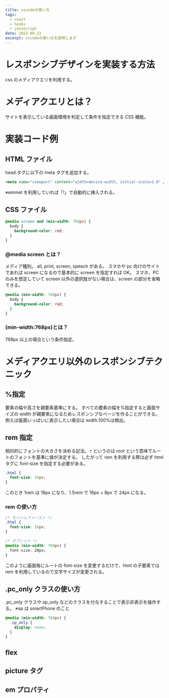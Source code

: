 ```yaml
---
title: vscodeの使い方
tags:
  - react
  - hooks
  - javascript
date: 2022-06-22
excerpt: vscodeの使い方を説明します
---
```


# レスポンシブデザインを実装する方法

css のメディアクエリを利用する。

# メディアクエリとは？

サイトを表示している画面環境を判定して条件を指定できる CSS 機能。

# 実装コード例

## HTML ファイル

head タグに以下の meta タグを追加する。

```html
<meta name="viewport" content="width=device-width, initial-scale=1.0" />
```

※emmet を利用していれば「!」で自動的に挿入される。

## CSS ファイル

```css
@media screen and (min-width: 768px) {
  body {
    background-color: red;
  }
}
```

### @media screen とは？

メディア種別。
all, print, screen, speech がある。
スマホや pc 向けのサイトであれば screen になるので基本的に screen を指定すれば OK。
スマホ、PC のみを想定していて screen 以外の選択肢がない場合は、screen の部分を省略できる。

```css
@media (min-width: 768px) {
  body {
    background-color: red;
  }
}
```

### (min-width:768px)とは？

768px 以上の場合という条件指定。

# メディアクエリ以外のレスポンシブテクニック

## %指定

要素の幅や高さを親要素基準にする。
すべての要素の幅を%指定すると画面サイズの width が親要素になるためレスポンシブなページを作ることができる。
例えば画面いっぱいに表示したい場合は width:100%は頻出。

## rem 指定

相対的にフォントの大きさを決める記法。
r というのは root という意味でルートのフォントを基準に値が決定する。
したがって rem を利用する際は必ず html タグに font-size を指定する必要がある。

```css
.html {
  font-size: 16px;
}
```

このとき 1rem は 16px になり、1.5rem で 16px + 8px で 24px になる。

### rem の使い方

```css
/* モバイルファースト */
.html {
  font-size: 16px;
}

/* タブレット */
@media (min-width: 768px) {
  font-size: 20px;
}
```

このように画面毎にルートの font-size を変更するだけで、html の子要素では rem を利用しているので文字サイズが変更される。

## .pc_only クラスの使い方

.pc_only クラスや.sp_only などのクラスを付与することで表示非表示を操作する。
※sp は smartPhone のこと

```css
@media (min-width: 768px) {
  .sp_only {
    display: none;
  }
}
```

## flex

## picture タグ

## em プロパティ
